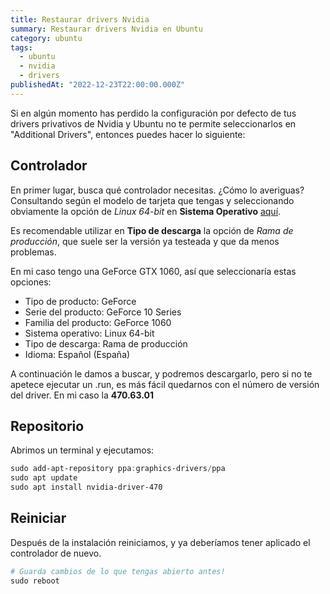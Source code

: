 ```yaml
---
title: Restaurar drivers Nvidia
summary: Restaurar drivers Nvidia en Ubuntu
category: ubuntu
tags:
  - ubuntu
  - nvidia
  - drivers
publishedAt: "2022-12-23T22:00:00.000Z"
---
```



<ArticleData />

Si en algún momento has perdido la configuración por defecto de tus drivers privativos de Nvidia y Ubuntu no te permite seleccionarlos en "Additional Drivers", entonces puedes hacer lo siguiente:

## Controlador

En primer lugar, busca qué controlador necesitas. ¿Cómo lo averiguas? Consultando según el modelo de tarjeta que tengas y seleccionando obviamente la opción de _Linux 64-bit_ en **Sistema Operativo** [aquí](https://www.nvidia.es/Download/index.aspx?lang=es).

Es recomendable utilizar en **Tipo de descarga** la opción de _Rama de producción_, que suele ser la versión ya testeada y que da menos problemas.

En mi caso tengo una GeForce GTX 1060, así que seleccionaría estas opciones:

- Tipo de producto: GeForce
- Serie del producto: GeForce 10 Series
- Familia del producto: GeForce 1060
- Sistema operativo: Linux 64-bit
- Tipo de descarga: Rama de producción
- Idioma: Español (España)

A continuación le damos a buscar, y podremos descargarlo, pero si no te apetece ejecutar un .run, es más fácil quedarnos con el número de versión del driver. En mi caso la **470.63.01**

## Repositorio

Abrimos un terminal y ejecutamos:

```powershell copy
sudo add-apt-repository ppa:graphics-drivers/ppa
sudo apt update
sudo apt install nvidia-driver-470
```

## Reiniciar

Después de la instalación reiniciamos, y ya deberíamos tener aplicado el controlador de nuevo.

```powershell copy
# Guarda cambios de lo que tengas abierto antes!
sudo reboot
```
